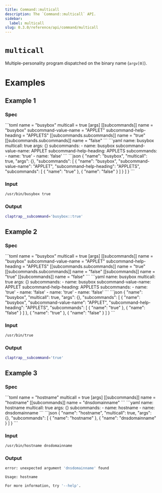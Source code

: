 ```yaml
---
title: Command::multicall
description: The `Command::multicall` API.
sidebar:
  label: multicall
slug: 0.3.0/reference/api/command/multicall
---
```



# `multicall` <LinkButton href="https://docs.rs/clap/latest/clap/struct.Command.html#method.multicall" icon="open-book" variant="minimal" />

<Badge text="since 0.1.0" size="small" />

Multiple-personality program dispatched on the binary name (`argv[0]`).

# Examples

## Example 1

### Spec

<Tabs syncKey="format">
  <TabItem label="TOML">
    ```toml
    name = "busybox"
    multicall = true
    [args]
    [[subcommands]]
    name = "busybox"
    subcommand-value-name = "APPLET"
    subcommand-help-heading = "APPLETS"
    [[subcommands.subcommands]]
    name = "true"
    [[subcommands.subcommands]]
    name = "false"
    ```
  </TabItem>

  <TabItem label="YAML">
    ```yaml
    name: busybox
    multicall: true
    args: {}
    subcommands:
    - name: busybox
      subcommand-value-name: APPLET
      subcommand-help-heading: APPLETS
      subcommands:
      - name: 'true'
      - name: 'false'
    ```
  </TabItem>

  <TabItem label="JSON">
    ```json
    {
      "name": "busybox",
      "multicall": true,
      "args": {},
      "subcommands": [
        {
          "name": "busybox",
          "subcommand-value-name": "APPLET",
          "subcommand-help-heading": "APPLETS",
          "subcommands": [
            {
              "name": "true"
            },
            {
              "name": "false"
            }
          ]
        }
      ]
    }
    ```
  </TabItem>
</Tabs>

### Input

```bash
/usr/bin/busybox true
```

### Output

```bash
claptrap__subcommand='busybox::true'
```

## Example 2

### Spec

<Tabs syncKey="format">
  <TabItem label="TOML">
    ```toml
    name = "busybox"
    multicall = true
    [args]
    [[subcommands]]
    name = "busybox"
    subcommand-value-name = "APPLET"
    subcommand-help-heading = "APPLETS"
    [[subcommands.subcommands]]
    name = "true"
    [[subcommands.subcommands]]
    name = "false"
    [[subcommands]]
    name = "true"
    [[subcommands]]
    name = "false"
    ```
  </TabItem>

  <TabItem label="YAML">
    ```yaml
    name: busybox
    multicall: true
    args: {}
    subcommands:
    - name: busybox
      subcommand-value-name: APPLET
      subcommand-help-heading: APPLETS
      subcommands:
      - name: 'true'
      - name: 'false'
    - name: 'true'
    - name: 'false'
    ```
  </TabItem>

  <TabItem label="JSON">
    ```json
    {
      "name": "busybox",
      "multicall": true,
      "args": {},
      "subcommands": [
        {
          "name": "busybox",
          "subcommand-value-name": "APPLET",
          "subcommand-help-heading": "APPLETS",
          "subcommands": [
            {
              "name": "true"
            },
            {
              "name": "false"
            }
          ]
        },
        {
          "name": "true"
        },
        {
          "name": "false"
        }
      ]
    }
    ```
  </TabItem>
</Tabs>

### Input

```bash
/usr/bin/true
```

### Output

```bash
claptrap__subcommand='true'
```

## Example 3

### Spec

<Tabs syncKey="format">
  <TabItem label="TOML">
    ```toml
    name = "hostname"
    multicall = true
    [args]
    [[subcommands]]
    name = "hostname"
    [[subcommands]]
    name = "dnsdomainname"
    ```
  </TabItem>

  <TabItem label="YAML">
    ```yaml
    name: hostname
    multicall: true
    args: {}
    subcommands:
    - name: hostname
    - name: dnsdomainname
    ```
  </TabItem>

  <TabItem label="JSON">
    ```json
    {
      "name": "hostname",
      "multicall": true,
      "args": {},
      "subcommands": [
        {
          "name": "hostname"
        },
        {
          "name": "dnsdomainname"
        }
      ]
    }
    ```
  </TabItem>
</Tabs>

### Input

```bash
/usr/bin/hostname dnsdomainname
```

### Output

```bash
error: unexpected argument 'dnsdomainname' found

Usage: hostname

For more information, try '--help'.
```
